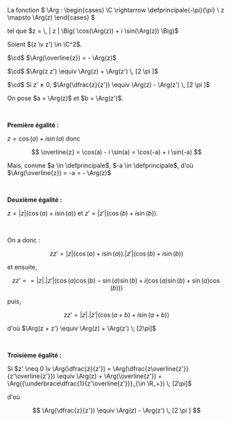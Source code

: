 

<Item type='definition' titre="argument d'un nombre complexe" searchDesc="angle">

La fonction 
$
\Arg : 
\begin{cases} 
\C \rightarrow \defprincipale{-\pi}{\pi}
\\ 
z \mapsto \Arg(z)
\end{cases}
$

 tel que $z = \, | z | \Big( \cos(\Arg(z)) + i \sin(\Arg(z)) \Big)$
</Item>


<Item type='proposition' titre="propriétés  de l'argument" searchDesc="conjugaison produit quotient division multiplication">
Soient $(z \v z') \in \C^2$.

$\cd$ $\Arg(\overline{z}) = - \Arg(z)$

$\cd$ $\Arg(z z') \equiv \Arg(z) + \Arg(z') \, [2 \pi ]$

$\cd$ Si $z' \neq 0$, $\Arg(\dfrac{z}{z'}) \equiv \Arg(z) - \Arg(z') \, [2 \pi ]$
</Item>

<Hideable type='démonstration' titre=''>

On pose $a = \Arg(z)$ et $b = \Arg(z')$.

<br/>

**Première égalité :**

$z = \cos(a) + i \sin(a)$ donc 

$$
\overline{z} = \cos(a) - i \sin(a) = \cos(-a) + i \sin(-a)
$$ 

Mais, comme $a \in \defprincipale$, $-a \in \defprincipale$, d'où $\Arg(\overline{z}) = -a = - \Arg(z)$

<br/>

**Deuxième égalité :**

$z = |z|\Big( \cos(a) + i \sin(a) \Big)$ et $z' = |z'|\Big( \cos(b) + i \sin(b) \Big)$. 

<br/>

On a donc :

$$
zz' = |z|\Big( \cos(a) + i \sin(a) \Big) . |z'|\Big( \cos(b) + i \sin(b) \Big) 
$$ 

et ensuite, 

$$
zz' = = |z|.|z'|\Big( \cos(a) \cos(b) - \sin(a) \sin(b) + i(\cos(a) \sin(b) + \sin(a) \cos(b)) \Big)
$$

puis, 

$$ 
zz'= |z|.|z'|\Big( \cos(a+b) + i \sin(a+b) \Big) 
$$

d'où $\Arg(z + z') \equiv \Arg(z) + \Arg(z') \; [2\pi]$

<br/>

**Troisième égalité :**

Si $z' \neq 0 \v \Arg(\dfrac{z}{z'}) =  \Arg(\dfrac{z\overline{z'}}{z'\overline{z'}})  \equiv \Arg(z) + \Arg(\overline{z'}) + \Arg({\underbrace\dfrac{1}{z'\overline{z'}}}_{\in \R_+}) \; [2\pi]$

d'où 

$$
\Arg(\dfrac{z}{z'}) \equiv \Arg(z) - \Arg(z') \, [2 \pi ]
$$

</Hideable>
